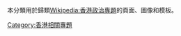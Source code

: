 {{Wikipedia category}}
本分類用於歸類[[Wikipedia:香港政治專題|Wikipedia:香港政治專題]]的頁面、圖像和模板。

[[Category:香港相關專題|Category:香港相關專題]]